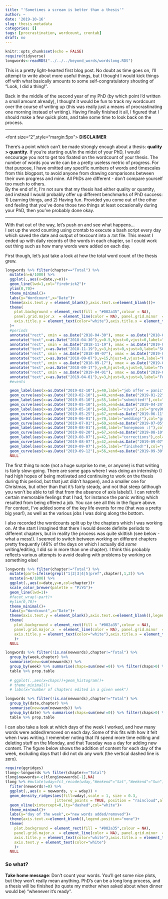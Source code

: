 ```yaml
---
title: "'Sometimes a scream is better than a thesis'"
author: ~
date: '2019-10-16'
slug: thesis-metadata
categories: []
tags: [procrastination, wordcount, crontab]
draft: no
---
```


```r
knitr::opts_chunk$set(echo = FALSE)
require(tidyverse)
longwords<-readRDS("../../../beyond_words/wordslong.RDS")
```

This is a pretty light-hearted first blog post. No doubt as time goes on, I'll attempt to write about more useful things, but I thought I would kick things off with what basically amounts to some self-congratulatory shouting of "Look, I did a thing!".

<!--more-->

Back in the middle of the second year of my PhD (by which point I'd written a small amount already), I thought it would be fun to track my wordcount over the course of writing up (this was really just a means of procrastinating one morning instead of writing). Having finally finished it all, I figured that I should make a few quick plots, and take some time to look back on the process.   

***
<font size="2",style="margin:5px">
**DISCLAIMER**  

There's a point which can't be made strongly enough about a thesis: **quality > quantity**. If you're starting out/in the midst of your PhD, I would encourage you not to get too fixated on the wordcount of your thesis. The number of words you write can be a pretty useless metric of progress. For that purpose, I have omitted any specific numbers of words and timescales from this blogpost, to avoid anyone from drawing comparisons between their own progress and mine. All PhDs are different - don't compare yourself too much to others.  
By the end of it, I'm not sure that my thesis had either quality or quantity, and instead I would probably offer up different benchmarks of PhD success: 1) Learning things, and 2) Having fun. Provided you come out of the other end feeling that you've done those two things at least occasionally during your PhD, then you've probably done okay.  
</font>

***  

With that out of the way, let's push on and see what happens...   
I set up the word counting using crontab to execute a bash script every day which saved the date and output of texcount into a .txt file. This meant I ended up with daily records of the words in each chapter, so I could work out thing such as how many words were added on each day. 

First though, let's just take a look at how the total word count of the thesis grew.  


```r
longwords %>% filter(chapter=="Total") %>%
  mutate(n=n/1000) %>%
  ggplot(.,aes(x=date,y=n))+
  geom_line(lwd=1,col="firebrick2")+
  ylim(0,70)+
  theme_minimal()+
  labs(y="Wordcount",x="Date")+
  theme(axis.text.y = element_blank(),axis.text.x=element_blank())+
  theme(
    plot.background = element_rect(fill = "#002a35",colour = NA),
    panel.grid.major.x  = element_line(color = NA), panel.grid.minor  = element_line(color = "NA"),
    axis.title.y = element_text(color="white"),axis.title.x = element_text(color="white")
  )+
  #periods
  annotate("rect", xmin = as.Date("2018-04-30"), xmax = as.Date("2018-08-13"), ymin = 0.5, ymax = 6,alpha = 0.3, fill = "grey50")+
  annotate("text",x=as.Date("2018-04-30"),y=0.5,hjust=0,vjust=0,label="Internship\n(full time)",size=3,color="white")+
  annotate("rect", xmin = as.Date("2018-11-19"), xmax = as.Date("2019-03-31"), ymin = 0.5, ymax = 6,alpha = 0.3, fill = "grey50")+
  annotate("text",x=as.Date("2018-11-19"),y=3,hjust=0,vjust=0,label="SG work (2 days a week)",size=3,color="white")+
  annotate("rect", xmin = as.Date("2018-09-07"), xmax = as.Date("2019-02-28"), ymin = 12.5, ymax = 18,alpha = 0.3, fill = "blue")+
  annotate("text",x=as.Date("2018-09-07"),y=15,hjust=0,vjust=0,label="RA work (1 day a week)",size=3,color="white")+
  annotate("rect", xmin = as.Date("2018-09-17"), xmax = as.Date("2019-03-01"), ymin = 6.5, ymax = 12,alpha = 0.3, fill = "green")+
  annotate("text",x=as.Date("2018-09-17"),y=9,hjust=0,vjust=0,label="Teaching (1 day a week)",size=3,color="white")+
  annotate("rect", xmin = as.Date("2019-04-01"), xmax = as.Date("2019-09-09"), ymin = 0.5, ymax = 6,alpha = 0.3, fill = "red")+
  annotate("text",x=as.Date("2019-04-01"),y=3,hjust=0,vjust=0,label="Full time",size=3,color="white")+
  #events

  geom_label(aes(x=as.Date("2019-02-10"),y=40,label="job offer = panic"),col="grey90",fill="#002a35",size=3,label.size=NA,hjust=0,vjust=.5)+
  geom_curve(aes(x=as.Date("2019-02-10"),y=40,xend=as.Date("2019-01-22"),yend=46.174),col="grey90",curvature=.2,arrow=arrow(length=unit(.03,"npc")))+
  geom_label(aes(x=as.Date("2019-05-10"),y=55,label="submitted!"),col="grey90",fill="#002a35",size=3,label.size=NA,hjust=0,vjust=.5)+
  geom_curve(aes(x=as.Date("2019-05-10"),y=55,xend=as.Date("2019-04-24"),yend=62.481),col="grey90",curvature=-.2,arrow=arrow(length=unit(.03,"npc")))+
  geom_label(aes(x=as.Date("2019-05-10"),y=68,label="viva"),col="grey90",fill="#002a35",size=3,label.size=NA,hjust=0,vjust=.5)+
  geom_curve(aes(x=as.Date("2019-05-25"),y=67,xend=as.Date("2019-06-11"),yend=62.481),col="grey90",curvature=-.2,arrow=arrow(length=unit(.03,"npc")))+
  geom_label(aes(x=as.Date("2019-06-01"),y=70,label="wedding!"),col="grey90",fill="#002a35",size=3,label.size=NA,hjust=0,vjust=.5)+
  geom_curve(aes(x=as.Date("2019-07-01"),y=69,xend=as.Date("2019-07-05"),yend=62.481),col="grey90",curvature=-.2,arrow=arrow(length=unit(.03,"npc")))+
  geom_label(aes(x=as.Date("2019-08-01"),y=68,label="honeymoon :)"),col="grey90",fill="#002a35",size=3,label.size=NA,hjust=0,vjust=.5)+
  geom_curve(aes(x=as.Date("2019-08-20"),y=67,xend=as.Date("2019-08-10"),yend=62.481),col="grey90",curvature=-.2,arrow=arrow(length=unit(.03,"npc")))+
  geom_label(aes(x=as.Date("2019-08-07"),y=42,label="corrections"),col="grey90",fill="#002a35",size=3,label.size=NA,hjust=0,vjust=.5)+
  geom_curve(aes(x=as.Date("2019-08-07"),y=42,xend=as.Date("2019-09-07"),yend=62.481),col="grey90",curvature=-.2,arrow=arrow(length=unit(.03,"npc")))+
  geom_label(aes(x=as.Date("2019-09-07"),y=55,label="finished!"),col="grey90",fill="#002a35",size=3,label.size=NA,hjust=0,vjust=.5)+
  geom_curve(aes(x=as.Date("2019-09-12"),y=56,xend=as.Date("2019-09-30"),yend=63.337),col="grey90",curvature=-.3,arrow=arrow(length=unit(.03,"npc")))+
  NULL
```

The first thing to note (not a huge surprise to me, or anyone) is that writing is fairly slow-going. There are some gaps where I was doing an internship (I had high hopes of being motivated and continuing to work on the thesis during this period, but that just didn't happen), and a smaller one for Christmas, but other than that it's fairly steady, and not that steep (although you won't be able to tell that from the absence of axis labels!). I can retrofit certain memorable feelings that I had, for instance the panic writing which resulted from being offered a job. You can see all this in the figure above. For context, I've added some of the key life events for me (that was a pretty big year!), as well as the various jobs I was doing along the bottom.

I also recorded the wordcounts split up by the chapters which I was working on. At the start I imagined that there I would devote definite periods to different chapters, but in reality the process was quite skittish (see below - what a mess!). I seemed to switch between working on different chapters pretty frequently (46% of the days on which I actually did *some* writing/editing, I did so in more than one chapter). I think this probably reflects various attempts to avoid dealing with problems by working on something else!  

```r
longwords %>% filter(chapter!="Total") %>%
  mutate(part=ifelse(grepl("1|2|3|4|5|pref",chapter),1,2)) %>%
  mutate(n=n/1000) %>%
  ggplot(.,aes(x=date,y=n,col=chapter))+
  scale_color_brewer(palette = "PiYG")+
  geom_line(lwd=1)+
  #facet_wrap(~part)+
  #ylim(0,70)+
  theme_minimal()+
  labs(y="Wordcount",x="Date")+
  theme(axis.text.y = element_blank(),axis.text.x=element_blank(),legend.position="none")+
  theme(
    plot.background = element_rect(fill = "#002a35",colour = NA),
    panel.grid.major.x  = element_line(color = NA), panel.grid.minor  = element_line(color = "NA"),
    axis.title.y = element_text(color="white"),axis.title.x = element_text(color="white")
    )+
  NULL
```

```r
longwords %>% filter(!is.na(newwords),chapter!="Total") %>% 
  group_by(week,chapter) %>% 
  summarise(new=sum(newwords)) %>%
  group_by(week) %>% summarise(chaps=sum(new!=0)) %>% filter(chaps>0) %>% select(chaps) %>%
  table %>% prop.table
  
  # ggplot(.,aes(x=chaps))+geom_histogram()+
  # theme_minimal()+
  # labs(x="number of chapters edited in a given week")

longwords %>% filter(!is.na(newwords),chapter!="Total") %>% 
  group_by(date,chapter) %>% 
  summarise(new=sum(newwords)) %>%
  group_by(date) %>% summarise(chaps=sum(new!=0)) %>% filter(chaps>0) %>% select(chaps) %>%
  table %>% prop.table

```

I can also take a look at which days of the week I worked, and how many words were added/removed on each day. Some of this fits with how it felt when I was writing. I remember noting that I'd spend more time editing and deleting stuff on the Monday, and that Tuesday was a day for adding new content. The figure below shows the addition of content for each day of the week, excluding days that I did not do any work (the vertical dashed line is zero).


```r
require(ggridges)
tlong<-longwords %>% filter(chapter=="Total")
tlong$newwords<-c(tlong$newwords[-1],NA)
tlong %>% #mutate(wday=fct_recode(wday,"Weekend"="Sat","Weekend"="Sun")) %>%
  filter(newwords!=0) %>%
  ggplot(.,aes(x = newwords, y = wday)) +
  geom_density_ridges(aes(fill=wday),scale = 1, size = 0.3,
                      jittered_points = TRUE, position = "raincloud",alpha = 0.7,col="white")+
  geom_vline(xintercept=0,lty="dashed",col="white")+
  theme_minimal()+
  labs(y="day of the week",x="new words added/removed")+
  theme(axis.text.x=element_blank(),legend.position="none")+
  theme(
    plot.background = element_rect(fill = "#002a35",colour = NA),
    panel.grid.major.x  = element_line(color = NA), panel.grid.minor  = element_line(color = "NA"),
    axis.title.y = element_text(color="white"),axis.title.x = element_text(color="white"),
    axis.text.y = element_text(color="white")
    )+
  NULL

```

### So what?  

**Take home message**: Don't count your words. You'll get some nice plots, but they won't really mean anything. PhD's can be a long long process, and a thesis will be finished (to quote my mother when asked about when dinner would be) "whenever it's ready". 






